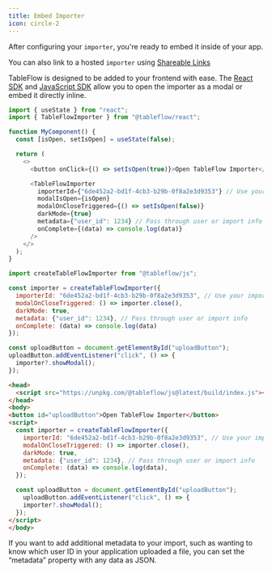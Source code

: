 ```yaml
---
title: Embed Importer
icon: circle-2
---
```


After configuring your `importer`, you're ready to embed it inside of your app.

<Info>You can also link to a hosted `importer` using [Shareable Links](/shareable-links)</Info>

TableFlow is designed to be added to your frontend with ease. The [React SDK](/sdk/react) and [JavaScript SDK](/sdk/javascript) allow you to open the importer as a modal or embed it directly inline.

<CodeGroup>

```javascript React
import { useState } from "react";
import { TableFlowImporter } from "@tableflow/react";

function MyComponent() {
  const [isOpen, setIsOpen] = useState(false);

  return (
    <>
      <button onClick={() => setIsOpen(true)}>Open TableFlow Importer</button>

      <TableFlowImporter
        importerId={"6de452a2-bd1f-4cb3-b29b-0f8a2e3d9353"} // Use your importer ID
        modalIsOpen={isOpen}
        modalOnCloseTriggered={() => setIsOpen(false)}
        darkMode={true}
        metadata={"user_id": 1234} // Pass through user or import info
        onComplete={(data) => console.log(data)}
      />
    </>
  );
}
```

```javascript Javascript
import createTableFlowImporter from "@tableflow/js";

const importer = createTableFlowImporter({
  importerId: "6de452a2-bd1f-4cb3-b29b-0f8a2e3d9353", // Use your importer ID 
  modalOnCloseTriggered: () => importer.close(),
  darkMode: true,
  metadata: {"user_id": 1234}, // Pass through user or import info
  onComplete: (data) => console.log(data)
});

const uploadButton = document.getElementById("uploadButton");
uploadButton.addEventListener("click", () => {
  importer?.showModal();
});
```

```html HTML
<head>
  <script src="https://unpkg.com/@tableflow/js@latest/build/index.js"></script>
</head>
<body>
<button id="uploadButton">Open TableFlow Importer</button>
<script>
  const importer = createTableFlowImporter({
    importerId: "6de452a2-bd1f-4cb3-b29b-0f8a2e3d9353", // Use your importer ID
    modalOnCloseTriggered: () => importer.close(),
    darkMode: true, 
    metadata: {"user_id": 1234}, // Pass through user or import info
    onComplete: (data) => console.log(data),
  });

  const uploadButton = document.getElementById("uploadButton");
    uploadButton.addEventListener("click", () => {
    importer?.showModal();
  });
</script>
</body>
```

</CodeGroup>

If you want to add additional metadata to your import, such as wanting to know which user ID in your application uploaded a file, you can set the “metadata” property with any data as JSON.
